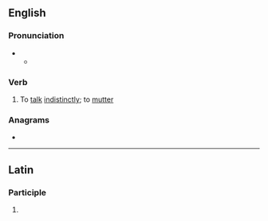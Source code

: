 ==English==

===Pronunciation===
* {{IPA|en|/ˈmʌ.sɪ.teɪt/}}
** {{audio|en|LL-Q1860 (eng)-Vealhurl-mussitate.wav|Audio (UK)}}

===Verb===
{{en-verb}}

# To [[talk]] [[indistinctly]]; to [[mutter]]

===Anagrams===
* {{anagrams|en|a=aeimssttu|eustatism|meatsuits}}

----

==Latin==

===Participle===
{{la-part-form|mussitāte}}

# {{inflection of|la|mussitātus||voc|m|s}}